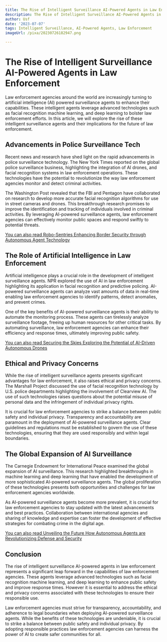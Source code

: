 ```yaml
---
title: The Rise of Intelligent Surveillance AI-Powered Agents in Law Enforcement
description: The Rise of Intelligent Surveillance AI-Powered Agents in Law Enforcement
author: Usf
date: '2023-07-07'
tags: Intelligent Surveillance, AI-Powered Agents, Law Enforcement
imageUrl: /pixa/20230726182947.png

---
```

# The Rise of Intelligent  Surveillance AI-Powered Agents in Law Enforcement

Law enforcement agencies around the  world are increasingly turning to artificial intelligence (AI)  powered surveillance agents  to enhance their capabilities. These intelligent  agents leverage advanced technologies  such as facial  recognition machine learning, and  deep learning to  bolster law  enforcement efforts. In this  article, we will explore the rise of these intelligent surveillance agents and their implications for the future of law enforcement.

## Advancements in Police Surveillance Tech

Recent news and research have shed light  on the rapid advancements in police  surveillance technology. The New York Times reported on the global police surveillance business, highlighting the  integration of AI drones, and facial recognition systems in law enforcement operations. These technologies have the  potential to revolutionize the way law enforcement agencies monitor and detect  criminal activities.

The Washington Post revealed that the FBI and  Pentagon have collaborated on  research to develop more accurate facial recognition algorithms for  use in  street cameras and drones. This breakthrough research promises to improve the identification and tracking of individuals involved  in criminal activities. By leveraging AI-powered surveillance agents, law  enforcement agencies can effectively  monitor public spaces and respond  swiftly to potential threats.

[You can also read Robo-Sentries Enhancing  Border Security through Autonomous Agent Technology](Robo-Sentries%20Enhancing%20Border%20Security%20through%20Autonomous%20Agent%20Technology)


## The Role of Artificial Intelligence  in Law Enforcement

Artificial intelligence plays a crucial role in the development of intelligent surveillance agents. NPR explored the  use of AI  in law enforcement highlighting its application in facial recognition and predictive policing. AI-powered surveillance agents can analyze vast amounts of data in real-time enabling  law  enforcement agencies to identify patterns, detect anomalies, and prevent crimes.

One of the key benefits of AI-powered surveillance agents is their ability to automate the monitoring process. These agents can tirelessly analyze surveillance footage, freeing up human resources for other critical tasks. By automating surveillance, law enforcement agencies can enhance their efficiency and response times, ultimately improving public safety.

[You can also read Securing the Skies Exploring the Potential of AI-Driven Autonomous Drones](Securing%20the%20Skies%20Exploring%20the%20Potential%20of%20AI-Driven%20Autonomous%20Drones)


## Ethical  and Privacy Concerns

While the rise of intelligent surveillance agents presents significant advantages for law enforcement, it also raises ethical and privacy concerns. The Marshall  Project discussed the use of facial recognition technology by  U.S. police departments highlighting the involvement of Clearview AI. The use  of such technologies raises questions about the potential misuse  of personal data and the infringement of individual privacy rights.

It is crucial for law enforcement agencies to  strike a  balance between public safety and individual privacy. Transparency and accountability are paramount  in the deployment of AI-powered surveillance  agents.  Clear  guidelines and regulations must  be established to govern the use of these technologies, ensuring that they are used responsibly and within legal boundaries.

## The Global Expansion of AI Surveillance

The Carnegie  Endowment for International Peace examined  the global expansion  of  AI surveillance. This research highlighted breakthroughs in machine  learning and deep learning that have enabled the development of more sophisticated AI-powered surveillance agents. The global proliferation of these technologies presents both  opportunities and challenges for  law enforcement agencies worldwide.

As AI-powered surveillance agents become more prevalent, it  is crucial for law enforcement agencies to stay updated with the latest advancements  and best practices. Collaboration between international agencies and sharing  of knowledge and  expertise can foster the development of effective strategies for combating  crime in the digital age.

[You can also read Unveiling the Future How Autonomous  Agents are Revolutionizing Defense and Security](Unveiling%20the%20Future%20How%20Autonomous%20Agents%20are%20Revolutionizing%20Defense%20and%20Security)


## Conclusion

The rise of  intelligent surveillance AI-powered agents  in law enforcement represents a significant leap forward in the capabilities of law enforcement agencies.  These agents leverage advanced technologies such as facial recognition machine learning,  and deep learning to enhance public safety and improve response times. However it is essential to address the ethical  and privacy concerns associated with these technologies  to  ensure their responsible use.

Law enforcement agencies must  strive for transparency, accountability, and adherence to legal boundaries when deploying  AI-powered surveillance  agents. While the benefits of these  technologies are undeniable, it is crucial to strike a balance between public safety and individual privacy. By adopting responsible practices law  enforcement agencies can harness the power of AI to create safer communities for all.